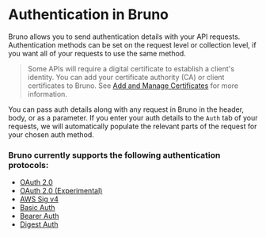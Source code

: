 # Authentication in Bruno

Bruno allows you to send authentication details with your API requests.
Authentication methods can be set on the request level or collection level, if you want all of your requests to use the same method.

> Some APIs will require a digital certificate to establish a client's identity. You can add your certificate authority (CA) or client certificates to Bruno.
> See [Add and Manage Certificates](./add-and-manage-certs) for more information.

You can pass auth details along with any request in Bruno in the header, body, or as a parameter.
If you enter your auth details to the `Auth` tab of your requests, we will automatically populate the relevant parts of the request for your chosen auth method.

### Bruno currently supports the following authentication protocols:

- [OAuth 2.0](/auth/oauth2/overview)
- [OAuth 2.0 (Experimental)](/auth/oauth2-experimental/overview)
- [AWS Sig v4](/auth/aws-signature)
- [Basic Auth](/auth/basic)
- [Bearer Auth](/auth/bearer)
- [Digest Auth](/auth/digest)
